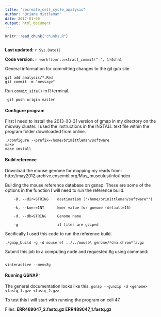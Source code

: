 ```yaml
---
title: "recreate_cell_cycle_analysis"
author: "Briana Mittleman"
date: 2017-01-06
output: html_document
---
```


```r
knitr::read_chunk("chunks.R")
```

```r
```

**Last updated:** `r Sys.Date()`

**Code version:** `r workflowr::extract_commit(".", 1)$sha1`

General information for committing changes to the git gub site 

``` 
git add analysis/*.Rmd
git commit -m "message"
```
Run `commit_site()` in R terminal.

```
 git push origin master
```



#### Configure program
First I need to install the 2013-03-31 version of gmap in my directory on the midway cluster. I used the instructions in the INSTALL text file within the program folder downloaded from online.

```
./configure --prefix=/home/brimittleman/software 
make
make install
```


#### Build reference 
Download the mouse genome for mapping my reads from: http://may2012.archive.ensembl.org/Mus_musculus/Info/Index  


Building the mouse reference database on gsnap. These are some of the options in the function I will need to run the reference build.  

```
    -D, --dir=STRING    destination ("/home/brimittleman/software"")
    
    -k, --kmer=INT      kmer value for gneome (default=15)
        
    -d, --db=STRING     Genome name
    
    -g                  if files are gziped 
```
Secifically I used this code to run the reference build. 

```
./gmap_build -g -d mouseref ../../mouse\ genome/*dna.chrom*fa.gz
```
  
Submit this job to a computing node and requested 8g using command:  

```

sinteractive --mem=8g

```

#### Running GSNAP:  

The general documentation looks like this. ```gsnap --gunzip -d <genome> <fastq_1.gz> <fastq_2.gz>```

To test this I will start with running the program on cell 47.  

Files: **ERR489047_2.fastq.gz** 
       **ERR489047_1.fastq.gz**   
      
    


